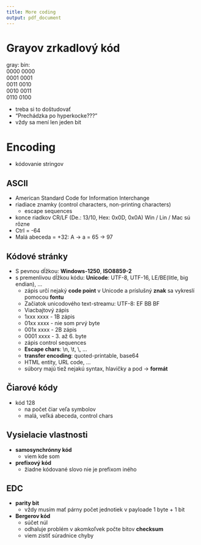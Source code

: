 ```yaml
---
title: More coding
output: pdf_document
---
```


# Grayov zrkadlový kód
 gray:      bin:	    
     0000	0000    
     0001	0001    
     0011	0010    
     0010	0011    
     0110	0100    

- treba si to doštudovať
- "Prechádzka po hyperkocke???"
- vždy sa mení len jeden bit

# Encoding
- kódovanie stringov

## ASCII
- American Standard Code for Information Interchange
- riadiace znamky (control characters, non-printing characters)
    - escape sequences
- konce riadkov CR/LF (De.: 13/10, Hex: 0x0D, 0x0A) Win / Lin / Mac sú rôzne 
- Ctrl = -64
- Malá abeceda = +32: A -> a = 65 -> 97


## Kódové stránky
- S pevnou dĺžkou: **Windows-1250**, **ISO8859-2**
- s premenlivou dĺžkou kódu: **Unicode**: UTF-8, UTF-16, LE/BE(litle, big endian), ...
    - zápis určí nejaký **code point** v Unicode a príslušný **znak** sa vykreslí pomocou **fontu**
    - Začiatok unicodového text-streamu: UTF-8: EF BB BF
    - Viacbajtový zápis
	- 1xxx xxxx - 1B zápis
	- 01xx xxxx - nie som prvý byte
	- 001x xxxx - 2B zápis
	- 0001 xxxx - 3. až 6. byte
    - zápis control sequences
	- **Escape chars**: \\n, \\t, \\, ...
	- **transfer encoding**: quoted-printable, base64
	- HTML entity, URL code, ...
    - súbory majú tiež nejakú syntax, hlavičky a pod -> **formát**

## Čiarové kódy
- kód 128
    - na počet čiar veľa symbolov
    - malá, veľká abeceda, control chars

## Vysielacie vlastnosti
- **samosynchrónny kód**
    - viem kde som
- **prefixový kód**
    - žiadne kódované slovo nie je prefixom iného

## EDC
- **parity bit**
    - vždy musím mať párny počet jednotiek v payloade 1 byte + 1 bit
- **Bergerov kód**
    - súčet núl
    - odhaluje problém v akomkoľvek počte bitov 
**checksum**
    - viem zistiť súradnice chyby
